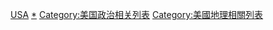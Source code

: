 [[Category:各国行政区划列表|USA]]
[[Category:美国行政区划|*]]
[[Category:美国政治相关列表|Category:美国政治相关列表]]
[[Category:美國地理相關列表|Category:美國地理相關列表]]